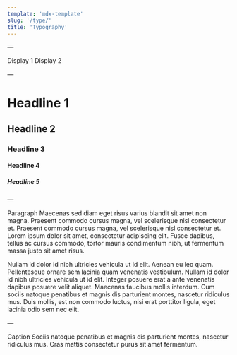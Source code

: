 ```yaml
---
template: 'mdx-template'
slug: '/type/'
title: 'Typography'
---
```



—

<Headline size="h1" display={true}>
  Display 1
</Headline>

<Headline size="h2" display={true}>
  Display 2
</Headline>

—

# Headline 1

## Headline 2

### Headline 3

#### Headline 4

##### Headline 5

—

Paragraph Maecenas sed diam eget risus varius blandit sit amet non magna. Praesent commodo cursus magna, vel scelerisque nisl consectetur et. Praesent commodo cursus magna, vel scelerisque nisl consectetur et. Lorem ipsum dolor sit amet, consectetur adipiscing elit. Fusce dapibus, tellus ac cursus commodo, tortor mauris condimentum nibh, ut fermentum massa justo sit amet risus.

Nullam id dolor id nibh ultricies vehicula ut id elit. Aenean eu leo quam. Pellentesque ornare sem lacinia quam venenatis vestibulum. Nullam id dolor id nibh ultricies vehicula ut id elit. Integer posuere erat a ante venenatis dapibus posuere velit aliquet. Maecenas faucibus mollis interdum. Cum sociis natoque penatibus et magnis dis parturient montes, nascetur ridiculus mus. Duis mollis, est non commodo luctus, nisi erat porttitor ligula, eget lacinia odio sem nec elit.

—

<Caption>
  Caption Sociis natoque penatibus et magnis dis parturient montes, nascetur
  ridiculus mus. Cras mattis consectetur purus sit amet fermentum.
</Caption>
